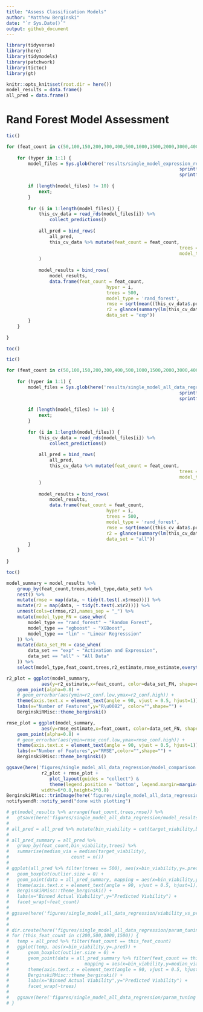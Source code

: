 ```yaml
---
title: "Assess Classification Models"
author: "Matthew Berginski"
date: "`r Sys.Date()`"
output: github_document
---
```


```r
library(tidyverse)
library(here)
library(tidymodels)
library(patchwork)
library(tictoc)
library(gt)

knitr::opts_knit$set(root.dir = here())
model_results = data.frame()
all_pred = data.frame()
```

# Rand Forest Model Assessment


```r
tic()

for (feat_count in c(50,100,150,200,300,400,500,1000,1500,2000,3000,4000,5000)) {
	
	for (hyper in 1:1) {
		model_files = Sys.glob(here('results/single_model_expression_regression',
																sprintf('rand_forest_param_scan_%dfeat_notune',feat_count),
																sprintf('hyper%03d*.rds', hyper)))
		
		if (length(model_files) != 10) {
			next;
		}
		
		for (i in 1:length(model_files)) {
			this_cv_data = read_rds(model_files[i]) %>%
				collect_predictions()
			
			all_pred = bind_rows(
				all_pred,
				this_cv_data %>% mutate(feat_count = feat_count, 
																trees = 500, 
																model_type = 'rand_forest')
			)
			
			model_results = bind_rows(
				model_results,
				data.frame(feat_count = feat_count,
									 hyper = i,
									 trees = 500,
									 model_type = 'rand_forest',
									 rmse = sqrt(mean((this_cv_data$.pred - this_cv_data$target_viability)^2)),
									 r2 = glance(summary(lm(this_cv_data$.pred ~ this_cv_data$target_viability)))$r.squared,
									 data_set = "exp"))
		}
	}
	
}

toc()
```

```r
tic()

for (feat_count in c(50,100,150,200,300,400,500,1000,1500,2000,3000,4000,5000)) {
	
	for (hyper in 1:1) {
		model_files = Sys.glob(here('results/single_model_all_data_regression',
																sprintf('rand_forest_param_scan_%dfeat_notune',feat_count),
																sprintf('hyper%03d*.rds', hyper)))
		
		if (length(model_files) != 10) {
			next;
		}
		
		for (i in 1:length(model_files)) {
			this_cv_data = read_rds(model_files[i]) %>%
				collect_predictions()
			
			all_pred = bind_rows(
				all_pred,
				this_cv_data %>% mutate(feat_count = feat_count, 
																trees = 500, 
																model_type = 'rand_forest')
			)
			
			model_results = bind_rows(
				model_results,
				data.frame(feat_count = feat_count,
									 hyper = i,
									 trees = 500,
									 model_type = 'rand_forest',
									 rmse = sqrt(mean((this_cv_data$.pred - this_cv_data$target_viability)^2)),
									 r2 = glance(summary(lm(this_cv_data$.pred ~ this_cv_data$target_viability)))$r.squared,
									 data_set = "all"))
		}
	}
	
}

toc()
```

```r
model_summary = model_results %>% 
	group_by(feat_count,trees,model_type,data_set) %>% 
	nest() %>%
	mutate(rmse = map(data, ~ tidy(t.test(.x$rmse)))) %>%
	mutate(r2 = map(data, ~ tidy(t.test(.x$r2)))) %>%
	unnest(cols=c(rmse,r2),names_sep = "_") %>%
	mutate(model_type_FN = case_when(
		model_type == "rand_forest" ~ "Random Forest",
		model_type == "xgboost" ~ "XGBoost",
		model_type == "lin" ~ "Linear Regresssion"
	)) %>%
	mutate(data_set_FN = case_when(
		data_set == "exp" ~ "Activation and Expression",
		data_set == "all" ~ "All Data"
	)) %>%
	select(model_type,feat_count,trees,r2_estimate,rmse_estimate,everything())
```


```r
r2_plot = ggplot(model_summary, 
			 aes(y=r2_estimate,x=feat_count, color=data_set_FN, shape=data_set_FN)) + 
	geom_point(alpha=0.8) + 
	# geom_errorbar(aes(ymin=r2_conf.low,ymax=r2_conf.high)) +
	theme(axis.text.x = element_text(angle = 90, vjust = 0.5, hjust=1)) +
	labs(x="Number of Features",y="R\u00B2", color="",shape="") +
	BerginskiRMisc::theme_berginski()

rmse_plot = ggplot(model_summary, 
			 aes(y=rmse_estimate,x=feat_count, color=data_set_FN, shape=data_set_FN)) + 
	geom_point(alpha=0.8) + 
	# geom_errorbar(aes(ymin=rmse_conf.low,ymax=rmse_conf.high)) +
	theme(axis.text.x = element_text(angle = 90, vjust = 0.5, hjust=1)) +
	labs(x="Number of Features",y="RMSE",color="",shape="") +
	BerginskiRMisc::theme_berginski()

ggsave(here('figures/single_model_all_data_regression/model_comparison.png'),
			 r2_plot + rmse_plot +
			 	plot_layout(guides = "collect") & 
			 	theme(legend.position = 'bottom', legend.margin=margin(0,0,0,0), legend.box.margin=margin(-10,-10,-10,-10)),
			 width=6*0.8,height=3*0.8)
BerginskiRMisc::trimImage(here('figures/single_model_all_data_regression/model_comparison.png'))
notifysendR::notify_send("done with plotting")
```

```r
# gt(model_results %>% arrange(feat_count,trees,rmse)) %>% 
# 	gtsave(here('figures/single_model_all_data_regression/model_results.png'))
# 
# all_pred = all_pred %>% mutate(bin_viability = cut(target_viability,breaks=seq(0,2,by=0.1),include.lowest=T))
# 
# all_pred_summary = all_pred %>%
# 	group_by(feat_count,bin_viability,trees) %>%
# 	summarise(median_via = median(target_viability),
# 						count = n())
# 
# ggplot(all_pred %>% filter(trees == 500), aes(x=bin_viability,y=.pred)) + 
# 	geom_boxplot(outlier.size = 0) + 
# 	geom_point(data = all_pred_summary, mapping = aes(x=bin_viability,y=median_via), color='blue') +
# 	theme(axis.text.x = element_text(angle = 90, vjust = 0.5, hjust=1)) +
# 	BerginskiRMisc::theme_berginski() +
# 	labs(x="Binned Actual Viability",y="Predicted Viability") +
# 	facet_wrap(~feat_count)
# 
# ggsave(here('figures/single_model_all_data_regression/viability_vs_pred_notune_binned.png'),width=6, height=7)
# 
# 
# dir.create(here('figures/single_model_all_data_regression/param_tuning'))
# for (this_feat_count in c(200,500,1000,1500)) {
# 	temp = all_pred %>% filter(feat_count == this_feat_count)
# 	ggplot(temp, aes(x=bin_viability,y=.pred)) + 
# 		geom_boxplot(outlier.size = 0) + 
# 		geom_point(data = all_pred_summary %>% filter(feat_count == this_feat_count), 
# 							 mapping = aes(x=bin_viability,y=median_via), color='blue') +
# 		theme(axis.text.x = element_text(angle = 90, vjust = 0.5, hjust=1)) +
# 		BerginskiRMisc::theme_berginski() +
# 		labs(x="Binned Actual Viability",y="Predicted Viability") +
# 		facet_wrap(~trees)
# 	
# 	ggsave(here('figures/single_model_all_data_regression/param_tuning',sprintf('feat_count%d_binned.png',this_feat_count)),width=6, height=7)
# }
```
